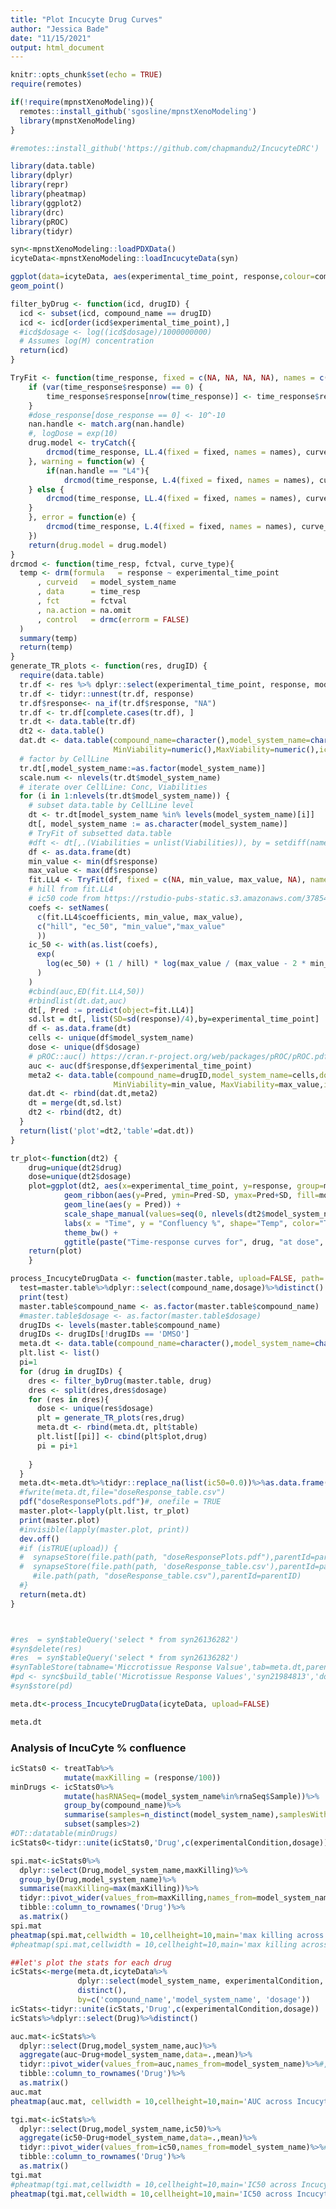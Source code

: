 ```yaml
---
title: "Plot Incucyte Drug Curves"
author: "Jessica Bade"
date: "11/15/2021"
output: html_document
---
```


```r
knitr::opts_chunk$set(echo = TRUE)
require(remotes)

if(!require(mpnstXenoModeling)){
  remotes::install_github('sgosline/mpnstXenoModeling')
  library(mpnstXenoModeling)
}

#remotes::install_github('https://github.com/chapmandu2/IncucyteDRC')

library(data.table)
library(dplyr)
library(repr)
library(pheatmap)
library(ggplot2)
library(drc)
library(pROC)
library(tidyr)
```

```r
syn<-mpnstXenoModeling::loadPDXData()
icyteData<-mpnstXenoModeling::loadIncucyteData(syn)

ggplot(data=icyteData, aes(experimental_time_point, response,colour=compound_name,shape=model_system_name)) +
geom_point()
```

```r
filter_byDrug <- function(icd, drugID) {
  icd <- subset(icd, compound_name == drugID)
  icd <- icd[order(icd$experimental_time_point),]
  #icd$dosage <- log((icd$dosage)/1000000000)
  # Assumes log(M) concentration
  return(icd)
}

TryFit <- function(time_response, fixed = c(NA, NA, NA, NA), names = c(NA, NA, NA, NA), nan.handle = c("LL4", "L4"), curve_type){
    if (var(time_response$response) == 0) {
        time_response$response[nrow(time_response)] <- time_response$response[nrow(time_response)] + 10^-10
    }
    #dose_response[dose_response == 0] <- 10^-10
    nan.handle <- match.arg(nan.handle)
    #, logDose = exp(10)
    drug.model <- tryCatch({
        drcmod(time_response, LL.4(fixed = fixed, names = names), curve_type)
    }, warning = function(w) {
        if(nan.handle == "L4"){
            drcmod(time_response, L.4(fixed = fixed, names = names), curve_type)
    } else {
        drcmod(time_response, LL.4(fixed = fixed, names = names), curve_type)
    }
    }, error = function(e) {
        drcmod(time_response, L.4(fixed = fixed, names = names), curve_type)
    })
    return(drug.model = drug.model)
}
drcmod <- function(time_resp, fctval, curve_type){
  temp <- drm(formula   = response ~ experimental_time_point
      , curveid   = model_system_name
      , data      = time_resp
      , fct       = fctval
      , na.action = na.omit
      , control   = drmc(errorm = FALSE)
  )
  summary(temp)
  return(temp)
}
generate_TR_plots <- function(res, drugID) {
  require(data.table)
  tr.df <- res %>% dplyr::select(experimental_time_point, response, model_system_name, dosage) #%>% setDT()
  tr.df <- tidyr::unnest(tr.df, response)
  tr.df$response<- na_if(tr.df$response, "NA")
  tr.df <- tr.df[complete.cases(tr.df), ]
  tr.dt <- data.table(tr.df)
  dt2 <- data.table()
  dat.dt <- data.table(compound_name=character(),model_system_name=character(),dosage=numeric(),Hill=numeric(),ec50=numeric(),
                       MinViability=numeric(),MaxViability=numeric(),ic50=numeric(),auc=numeric())
  # factor by CellLine
  tr.dt[,model_system_name:=as.factor(model_system_name)]
  scale.num <- nlevels(tr.dt$model_system_name)
  # iterate over CellLine: Conc, Viabilities
  for (i in 1:nlevels(tr.dt$model_system_name)) {
    # subset data.table by CellLine level
    dt <- tr.dt[model_system_name %in% levels(model_system_name)[i]]
    dt[, model_system_name := as.character(model_system_name)]
    # TryFit of subsetted data.table
    #dft <- dt[,.(Viabilities = unlist(Viabilities)), by = setdiff(names(dt), 'Viabilities')]
    df <- as.data.frame(dt)
    min_value <- min(df$response)
    max_value <- max(df$response)
    fit.LL4 <- TryFit(df, fixed = c(NA, min_value, max_value, NA), names = c("hill", "min_value", "max_value", "ec_50"), nan.handle = "L4", "model_system_name")
    # hill from fit.LL4
    # ic50 code from https://rstudio-pubs-static.s3.amazonaws.com/378543_5b5bda32bf0541a485ccc49efbea680a.html
    coefs <- setNames(
      c(fit.LL4$coefficients, min_value, max_value),
      c("hill", "ec_50", "min_value","max_value"
      ))
    ic_50 <- with(as.list(coefs),
      exp(
        log(ec_50) + (1 / hill) * log(max_value / (max_value - 2 * min_value)) #log(ec_50)
      )
    )
    #cbind(auc,ED(fit.LL4,50))
    #rbindlist(dt.dat,auc)
    dt[, Pred := predict(object=fit.LL4)]
    sd.lst = dt[, list(SD=sd(response)/4),by=experimental_time_point]
    df <- as.data.frame(dt)
    cells <- unique(df$model_system_name)
    dose <- unique(df$dosage)
    # pROC::auc() https://cran.r-project.org/web/packages/pROC/pROC.pdf
    auc <- auc(df$response,df$experimental_time_point)
    meta2 <- data.table(compound_name=drugID,model_system_name=cells,dosage=dose,Hill=coefs['hill'],ec50=coefs['ec_50'],
                       MinViability=min_value, MaxViability=max_value,ic50=ic_50,auc=as.numeric(auc))
    dat.dt <- rbind(dat.dt,meta2)
    dt = merge(dt,sd.lst)
    dt2 <- rbind(dt2, dt)
  }
  return(list('plot'=dt2,'table'=dat.dt))
}

tr_plot<-function(dt2) {
    drug=unique(dt2$drug)
    dose=unique(dt2$dosage)
    plot=ggplot(dt2, aes(x=experimental_time_point, y=response, group=model_system_name, color=model_system_name)) + #, shape=model_system_name
            geom_ribbon(aes(y=Pred, ymin=Pred-SD, ymax=Pred+SD, fill=model_system_name), alpha=0.2, color=NA) +
            geom_line(aes(y = Pred)) +
            scale_shape_manual(values=seq(0, nlevels(dt2$model_system_name))) +
            labs(x = "Time", y = "Confluency %", shape="Temp", color="Temp") +
            theme_bw() +
            ggtitle(paste("Time-response curves for", drug, "at dose", dose, "nM"))
    return(plot)
    }
```

```r
process_IncucyteDrugData <- function(master.table, upload=FALSE, path='.', parentID=NULL){
  test=master.table%>%dplyr::select(compound_name,dosage)%>%distinct()
  print(test)
  master.table$compound_name <- as.factor(master.table$compound_name)
  #master.table$dosage <- as.factor(master.table$dosage)
  drugIDs <- levels(master.table$compound_name)
  drugIDs <- drugIDs[!drugIDs == 'DMSO']
  meta.dt <- data.table(compound_name=character(),model_system_name=character(),dosage=numeric(),Hill=numeric(),ec50=numeric(),MinViability=numeric(),MaxViability=numeric(),ic50=numeric(),auc=numeric())
  plt.list <- list()
  pi=1
  for (drug in drugIDs) {
    dres <- filter_byDrug(master.table, drug)
    dres <- split(dres,dres$dosage)
    for (res in dres){
      dose <- unique(res$dosage)
      plt = generate_TR_plots(res,drug)
      meta.dt <- rbind(meta.dt, plt$table)
      plt.list[[pi]] <- cbind(plt$plot,drug)
      pi = pi+1
      
    }
  }
  meta.dt<-meta.dt%>%tidyr::replace_na(list(ic50=0.0))%>%as.data.frame()
  #fwrite(meta.dt,file="doseResponse_table.csv")
  pdf("doseResponsePlots.pdf")#, onefile = TRUE
  master.plot<-lapply(plt.list, tr_plot)
  print(master.plot)
  #invisible(lapply(master.plot, print))
  dev.off()
  #if (isTRUE(upload)) {
  #  synapseStore(file.path(path, "doseResponsePlots.pdf"),parentId=parentID)
  #  synapseStore(file.path(path, 'doseResponse_table.csv'),parentId=parentID)
     #ile.path(path, "doseResponse_table.csv"),parentId=parentID)
  #}
  return(meta.dt)
}



#res  = syn$tableQuery('select * from syn26136282')
#syn$delete(res)
#res  = syn$tableQuery('select * from syn26136282')
#synTableStore(tabname='Miccrotissue Response Valsue',tab=meta.dt,parentId='syn21984813')
#pd <- sync$build_table('Microtissue Response Values','syn21984813','doseResponse_table.csv')
#syn$store(pd)
```

```r
meta.dt<-process_IncucyteDrugData(icyteData, upload=FALSE)
```

```r
meta.dt
```

### Analysis of IncuCyte % confluence

```r
icStats0 <- treatTab%>%
            mutate(maxKilling = (response/100))
minDrugs <- icStats0%>%
            mutate(hasRNASeq=(model_system_name%in%rnaSeq$Sample))%>%
            group_by(compound_name)%>%
            summarise(samples=n_distinct(model_system_name),samplesWithRNA=count(hasRNASeq==TRUE))%>%
            subset(samples>2)
#DT::datatable(minDrugs)
icStats0<-tidyr::unite(icStats0,'Drug',c(experimentalCondition,dosage))
```

```r
spi.mat<-icStats0%>%
  dplyr::select(Drug,model_system_name,maxKilling)%>%
  group_by(Drug,model_system_name)%>%
  summarise(maxKilling=max(maxKilling))%>%
  tidyr::pivot_wider(values_from=maxKilling,names_from=model_system_name)%>%#,values_fill=list(maxKilling=0))%>%
  tibble::column_to_rownames('Drug')%>%
  as.matrix()
spi.mat
pheatmap(spi.mat,cellwidth = 10,cellheight=10,main='max killing across Incucyte data')
#pheatmap(spi.mat,cellwidth = 10,cellheight=10,main='max killing across Incucyte data',filename='MK_ic.png')
```

```r
##let's plot the stats for each drug
icStats<-merge(meta.dt,icyteData%>%
               dplyr::select(model_system_name, experimentalCondition, compound_name, dosage)%>%
               distinct(),
               by=c('compound_name','model_system_name', 'dosage'))
icStats<-tidyr::unite(icStats,'Drug',c(experimentalCondition,dosage))
icStats%>%dplyr::select(Drug)%>%distinct()
```

```r
auc.mat<-icStats%>%
  dplyr::select(Drug,model_system_name,auc)%>%
  aggregate(auc~Drug+model_system_name,data=.,mean)%>%
  tidyr::pivot_wider(values_from=auc,names_from=model_system_name)%>%#,values_fill=list(auc=0))#%>%
  tibble::column_to_rownames('Drug')%>%
  as.matrix()
auc.mat
pheatmap(auc.mat, cellwidth = 10,cellheight=10,main='AUC across Incucyte data')
```

```r
tgi.mat<-icStats%>%
  dplyr::select(Drug,model_system_name,ic50)%>%
  aggregate(ic50~Drug+model_system_name,data=.,mean)%>%
  tidyr::pivot_wider(values_from=ic50,names_from=model_system_name)%>%#,values_fill=list(ic50=0))#%>%
  tibble::column_to_rownames('Drug')%>%
  as.matrix()
tgi.mat
#pheatmap(tgi.mat,cellwidth = 10,cellheight=10,main='IC50 across Incucyte data',filename='ic50_ic.png')
pheatmap(tgi.mat,cellwidth = 10,cellheight=10,main='IC50 across Incucyte data')
```